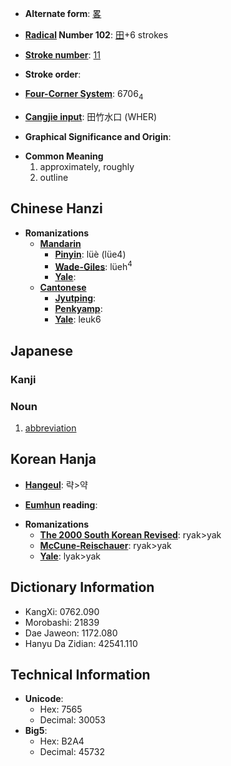 * '''Alternate form''': [[畧]]

* '''[[Wiktionary:Chinese radical index| Radical]] Number 102''': [[Wiktionary:Chinese radical index 田|田]]+6 strokes

* '''[[Wiktionary:Chinese total strokes index|Stroke number]]''': [[Wiktionary:Chinese total strokes index 11|11]]

* '''Stroke order''': 

* '''[[Wiktionary:Chinese four corner index|Four-Corner System]]''': 6706<sub>4</sub>

* '''[[Wiktionary:Chinese Cangjie index|Cangjie input]]''': 田竹水口 (WHER)

* '''Graphical Significance and Origin''': 

* '''Common Meaning'''
*#approximately, roughly
*# outline

== Chinese Hanzi ==

* '''Romanizations'''
** '''[[Mandarin]]'''
*** '''[[Pinyin]]''': lüè (lüe4)
*** '''[[Wade-Giles]]''': lüeh<sup>4</sup>
*** '''[[Yale]]''': 
** '''[[Cantonese]]'''
*** '''[[Jyutping]]''':
*** '''[[Penkyamp]]''': 
*** '''[[Yale]]''': leuk6

==Japanese==
===Kanji===
{{kanji
|[[りゃく]] (ryaku)
|[[おさめる]] (osameru), [[はかる]] (hakaru), [[はかりごと]] (hakarigoto)}}
===Noun===
{{janoun|[[りゃく]]|[[ryaku]]}}
# [[abbreviation]]

== Korean Hanja ==

* '''[[Hangeul]]''': 략>약

* '''[[Eumhun]] reading''': 

* '''Romanizations'''
** '''[[The 2000 South Korean Revised Romanization|The 2000 South Korean Revised]]''': ryak>yak
** '''[[McCune-Reischauer]]''': ryak>yak
** '''[[Yale]]''': lyak>yak

== Dictionary Information ==

* KangXi: 0762.090
* Morobashi: 21839
* Dae Jaweon: 1172.080
* Hanyu Da Zidian: 42541.110

== Technical Information ==

* '''Unicode''':
** Hex: 7565
** Decimal: 30053
* '''Big5''':
** Hex: B2A4
** Decimal: 45732